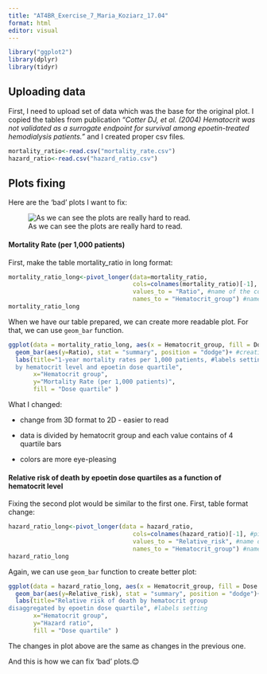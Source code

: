 ```yaml
---
title: "AT4BR_Exercise_7_Maria_Koziarz_17.04"
format: html
editor: visual
---
```


```r
library("ggplot2")
library(dplyr)
library(tidyr)
```

## Uploading data

First, I need to upload set of data which was the base for the original plot. I copied the tables from publication "*Cotter DJ, et al. (2004) Hematocrit was not validated as a surrogate endpoint for survival among epoetin-treated hemodialysis patients."* and I created proper csv files*.*

```r
mortality_ratio<-read.csv("mortality_rate.csv")
hazard_ratio<-read.csv("hazard_ratio.csv")

```

## Plots fixing

Here are the 'bad' plots I want to fix:

![As we can see the plots are really hard to read. ](plots.png)

#### Mortality Rate (per 1,000 patients)

First, make the table mortality_ratio in long format:

```r

mortality_ratio_long<-pivot_longer(data=mortality_ratio,
                                   cols=colnames(mortality_ratio)[-1], #pivoted data from all columns except for 1st
                                   values_to = "Ratio", #name of the column contained values of the mortality rate
                                   names_to = "Hematocrit_group") #name of the column contained names of the groups
mortality_ratio_long
```

When we have our table prepared, we can create more readable plot. For that, we can use `geom_bar` function.

```r
ggplot(data = mortality_ratio_long, aes(x = Hematocrit_group, fill = Dose_Quartile))+
  geom_bar(aes(y=Ratio), stat = "summary", position = "dodge")+ #creation of bar chart
  labs(title="1-year mortality rates per 1,000 patients, #labels setting
  by hematocrit level and epoetin dose quartile", 
       x="Hematocrit group", 
       y="Mortality Rate (per 1,000 patients)",
       fill = "Dose quartile" )

```

What I changed:

-   change from 3D format to 2D - easier to read

-   data is divided by hematocrit group and each value contains of 4 quartile bars

-   colors are more eye-pleasing

#### Relative risk of death by epoetin dose quartiles as a function of hematocrit level

Fixing the second plot would be similar to the first one. First, table format change:

```r
hazard_ratio_long<-pivot_longer(data = hazard_ratio,
                                   cols=colnames(hazard_ratio)[-1], #pivoted data from all columns except for 1st
                                   values_to = "Relative_risk", #name of the column contained values of the ralative risk of death
                                   names_to = "Hematocrit_group") #name of the column contained names of the groups
hazard_ratio_long
```

Again, we can use `geom_bar` function to create better plot:

```r
ggplot(data = hazard_ratio_long, aes(x = Hematocrit_group, fill = Dose.Quartile))+
  geom_bar(aes(y=Relative_risk), stat = "summary", position = "dodge")+ #creation of bar chart
  labs(title="Relative risk of death by hematocrit group
disaggregated by epoetin dose quartile", #labels setting
       x="Hematocrit group", 
       y="Hazard ratio",
       fill = "Dose quartile" )
```

The changes in plot above are the same as changes in the previous one.

And this is how we can fix 'bad' plots.😊
